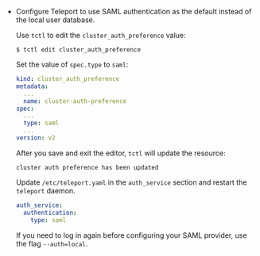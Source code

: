 
- Configure Teleport to use SAML authentication as the default instead of the local
user database.

  <Tabs>
  <TabItem scope={["cloud"]} label="Dynamic Resources (All Editions)">

  Use `tctl` to edit the `cluster_auth_preference` value:

  ```code
  $ tctl edit cluster_auth_preference
  ```

  Set the value of `spec.type` to `saml`:

  ```yaml
  kind: cluster_auth_preference
  metadata:
    ...
    name: cluster-auth-preference
  spec:
    ...
    type: saml
    ...
  version: v2
  ```

  After you save and exit the editor, `tctl` will update the resource:

  ```text
  cluster auth preference has been updated
  ```

  </TabItem>
  <TabItem label="Static Config (Self-Hosted)" scope={["enterprise"]}>

  Update `/etc/teleport.yaml` in the `auth_service` section and restart the `teleport` daemon.

  ```yaml
  auth_service:
    authentication:
      type: saml
  ```

  </TabItem>
  </Tabs>

  <Admonition type="tip">

  If you need to log in again before configuring your SAML provider, use the flag <nobr>`--auth=local`</nobr>.

  </Admonition>
